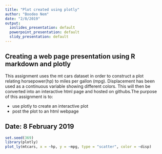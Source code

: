 ```yaml
---
title: "Plot created using plotly"
author: "Boodeo Nem"
date: "2/8/2019"
output:
  ioslides_presentation: default
  powerpoint_presentation: default
  slidy_presentation: default
---
```


## Creating a web page presentation using R markdown and plotly  
This assignment uses the mt cars dataset in order to construct a plot relating horsepower(hp) to miles per gallon (mpg). Displacement has been used as a continuous variable showing different colors. This will then be converted into an interactive html page and hosted on githubs.The purpose of this assignment is to:

- use plotly to create an interactive plot
- post the plot to an html webpage  

## Date: 8 February 2019  
```r
set.seed(369)
library(plotly)
plot_ly(mtcars, x = ~hp, y = ~mpg, type = "scatter", color = ~disp)
```


